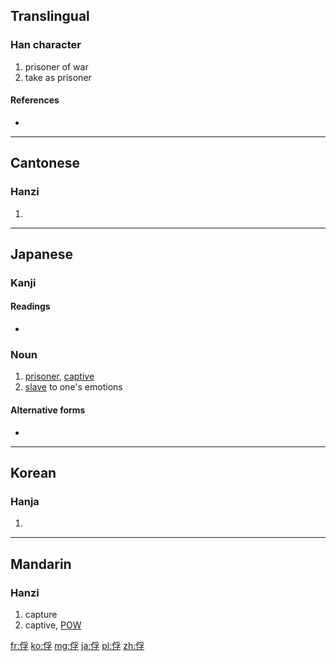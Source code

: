 ==Translingual==

===Han character===
{{Han char|rn=9|rad=人|as=07|sn=9|four=2224<sub>7</sub>|canj=人月弓木 (OBND)}}

# prisoner of war
# take as prisoner

====References====
* {{Han ref|kx=0105.120|dkj=00697|dj=0222.010|hdz=10164.020|uh=4FD8|ud=20440|bh=AB52|bd=43858}}

----

==Cantonese==

===Hanzi===
{{yue-hanzi|jyut=|y=fu1}}

# {{defn|lang=yue|sort=人07}}

----

==Japanese==

===Kanji===
{{ja-kanji|grade=|rs=人07}}

====Readings====
* {{ja-readings|on=[[ふ]] (fu)|kun=[[とりこ]] (toriko)}}

===Noun===
{{ja-noun|k|hira=とりこ|rom=toriko}} 

# [[prisoner]], [[captive]]
# [[slave]] to one's emotions

====Alternative forms====
* {{l|ja|虜}}

----

==Korean==

===Hanja===
{{ko-hanja|hangeul=부|rv=bu|mr=pu}}

# {{defn|lang=ko|sort=人07}}

----

==Mandarin==

===Hanzi===
{{cmn-hanzi|pin=[[fú]] ([[fu2]])|wg=fu<sup>2</sup>}}

# capture
#captive, [[POW]]
[[fr:俘]]
[[ko:俘]]
[[mg:俘]]
[[ja:俘]]
[[pl:俘]]
[[zh:俘]]